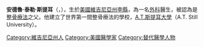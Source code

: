 {{Expand English|en:Andrew Taylor Still}}
{{Infobox scientist
|name              = 安德魯·泰勒·斯提耳<br>（Andrew Taylor Still）
|image             = Andrew Taylor Still 1914.jpg
|image_size        = 175px
|caption           = 安德魯·泰勒·斯提耳 1914年的照片
|birth_date        = {{Birth date|1828|08|06|mf=yes}}
|birth_place       = [[美國|美國]][[維吉尼亞州|維吉尼亞州]][[李縣_(維吉尼亞州)|李縣]]
|death_date        = {{Dda|1917|12|12|1828|08|06|mf=yes}}
|death_place       = [[Kirksville,_Missouri|Kirksville, Missouri]]
|residence         = 
|citizenship       = {{USA}}
|nationality       = [[美國|美國]]
|ethnicity         = 
|field             = [[醫學|醫學]]<br />[[整骨療法|整骨療法]]<br />[[骨科醫學|骨科醫學]]
|work_institutions = [[Baker_University|Baker University]]<br />[[A.T._Still_University|A.T. Still University]]
|alma_mater        = 
|doctoral_advisor  = 
|doctoral_students = 
|known_for         = 
|author_abbrev_bot = 
|author_abbrev_zoo = 
|influences        = 
|influenced        = 
|prizes            = 
|religion          = [[Methodist_Episcopal_Church|Methodist Episcopal Church]]
|footnotes         = 
|signature         =
}}
'''安德魯·泰勒·斯提耳'''（{{lang-en|Andrew Taylor Still}}，{{bd|1828年|8月6日|1917年|12月12日|catIdx=Still, Andrew Taylor}}），生於[[美國|美國]][[維吉尼亞州|維吉尼亞州]][[李縣_(維吉尼亞州)|李縣]]，為一名[[外科|外科]]醫生，被認為是[[整骨療法|整骨療法]]之父。他建立了世界第一間整骨療法的學校，[[A.T.斯提耳大學|A.T.斯提耳大學]]（A.T. Still University）。
{{Authority control}}
{{DEFAULTSORT:Still, Andrew Taylor}}
[[Category:維吉尼亞州人|Category:維吉尼亞州人]]
[[Category:美國醫學家|Category:美國醫學家]]
[[Category:替代醫學人物|Category:替代醫學人物]]